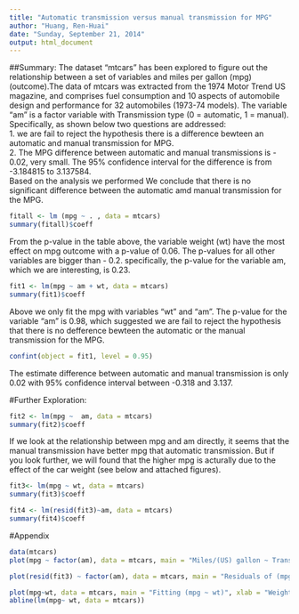 ```yaml
---
title: "Automatic transmission versus manual transmission for MPG"
author: "Huang, Ren-Huai"
date: "Sunday, September 21, 2014"
output: html_document
---
```

##Summary: 
The dataset "mtcars" has been explored to figure out the relationship between a set of variables and miles per gallon (mpg) (outcome).The data of mtcars was extracted from the 1974 Motor Trend US magazine, and comprises fuel consumption and 10 aspects of automobile design and performance for 32 automobiles (1973-74 models). The variable "am" is a factor variable with Transmission type (0 = automatic, 1 = manual). Specifically, as shown below two questions are addressed:     
1. we are fail to reject the hypothesis there is a difference bewteen an automatic and manual transmission for MPG.   
2. The MPG difference between automatic and manual transmissions is - 0.02, very small. The 95% confidence interval for the difference is from -3.184815 to 3.137584.  
Based on the analysis we performed We conclude that there is no significant difference between the automatic amd manual transmission for the MPG. 


```r
fitall <- lm (mpg ~ . , data = mtcars)
summary(fitall)$coeff
```
From the p-value in the table above, the variable weight (wt) have the most effect on mpg outcome with a p-value of 0.06. The p-values for all other variables are bigger than - 0.2. specifically, the p-value for the variable am, which we are interesting, is 0.23. 
```r
fit1 <- lm(mpg ~ am + wt, data = mtcars)
summary(fit1)$coeff
```
Above we only fit the mpg with variables "wt" and "am". The p-value for the variable "am" is 0.98, which suggested we are fail to reject the hypothesis that there is no defference bewteen the automatic or the manual transmission for the MPG.

```r
confint(object = fit1, level = 0.95)
```
The estimate difference between automatic and manual transmission is only 0.02 with 95% confidence interval between -0.318 and 3.137.     

#Further Exploration: 
```r
fit2 <- lm(mpg ~  am, data = mtcars)
summary(fit2)$coeff
```

If we look at the relationship between mpg and am directly, it seems that the manual transmission have better mpg that automatic transmission. But if you look further, we will found that the higher mpg is acturally due to the effect of the car weight (see below and attached figures). 

```r
fit3<- lm(mpg ~ wt, data = mtcars)
summary(fit3)$coeff
```
```r
fit4 <- lm(resid(fit3)~am, data = mtcars)
summary(fit4)$coeff
```
\pagebreak

#Appendix

```r
data(mtcars)
plot(mpg ~ factor(am), data = mtcars, main = "Miles/(US) gallon ~ Transmission Type", xlab = "Transmission (0 = automatic, 1 = manual)", ylab = "Miles/(US) gallon")

```

```r

plot(resid(fit3) ~ factor(am), data = mtcars, main = "Residuals of (mpg ~ wt) ~ am", xlab = "Transmission (0 = automatic, 1 = manual)", ylab = "Residuals of [mpg (Miles/(US) gallon) ~ wt]")
```

```r
plot(mpg~wt, data = mtcars, main = "Fitting (mpg ~ wt)", xlab = "Weight (lb/1000)", ylab = "Miles/(US) gallon")
abline(lm(mpg~ wt, data = mtcars))
```